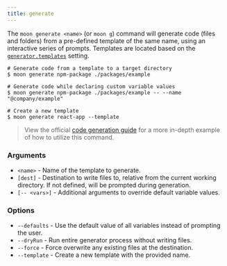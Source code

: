 ```yaml
---
title: generate
---
```



<VersionLabel header version="0.14" />

The `moon generate <name>` (or `moon g`) command will generate code (files and folders) from a
pre-defined template of the same name, using an interactive series of prompts. Templates are located
based on the [`generator.templates`](../config/workspace#templates) setting.

```shell
# Generate code from a template to a target directory
$ moon generate npm-package ./packages/example

# Generate code while declaring custom variable values
$ moon generate npm-package ./packages/example -- --name "@company/example"

# Create a new template
$ moon generate react-app --template
```

> View the official [code generation guide](../guides/codegen) for a more in-depth example of how to
> utilize this command.

### Arguments

- `<name>` - Name of the template to generate.
- `[dest]` - Destination to write files to, relative from the current working directory. If not
  defined, will be prompted during generation.
- `[-- <vars>]` - Additional arguments to override default variable values.

### Options

- `--defaults` - Use the default value of all variables instead of prompting the user.
- `--dryRun` - Run entire generator process without writing files.
- `--force` - Force overwrite any existing files at the destination.
- `--template` - Create a new template with the provided name.
